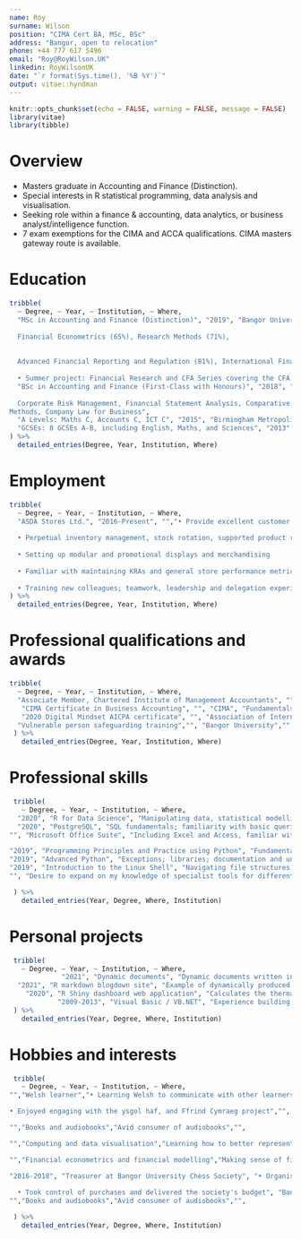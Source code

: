 ```yaml
---
name: Roy
surname: Wilson
position: "CIMA Cert BA, MSc, BSc"
address: "Bangor, open to relocation"
phone: +44 777 617 5496
email: "Roy@RoyWilson.UK"
linkedin: RoyWilsonUK
date: "`r format(Sys.time(), '%B %Y')`"
output: vitae::hyndman
---
```


```r
knitr::opts_chunk$set(echo = FALSE, warning = FALSE, message = FALSE)
library(vitae)
library(tibble)
```

# Overview
 * Masters graduate in Accounting and Finance (Distinction). 
 * Special interests in R statistical programming, data analysis and visualisation.
 * Seeking role within a finance & accounting, data analytics, or business analyst/intelligence function. 
 * 7 exam exemptions for the CIMA and ACCA qualifications. CIMA masters gateway route is available. 

# Education

```r

tribble(
  ~ Degree, ~ Year, ~ Institution, ~ Where,
  "MSc in Accounting and Finance (Distinction)", "2019", "Bangor University & Fitch Learning", "• Modules include: Financial Analysis (78%), Management Accounting (83%), Accounting Theory (81%), 
  
  Financial Econometrics (65%), Research Methods (71%),
  
  
  Advanced Financial Reporting and Regulation (81%), International Financial Markets (64%). 
  
  • Summer project: Financial Research and CFA Series covering the CFA Level 1 syllabus and financial research titled 'the Role of Credit Rating Agencies' and 'Investigating the Efficient Market Hypothesis'.",
  "BSc in Accounting and Finance (First-Class with Honours)", "2018", "Bangor University", "Investment, Advanced Corporate Finance, Auditing, Advanced Investment Theory and Practice, 
  
  Corporate Risk Management, Financial Statement Analysis, Comparative Banking, Taxation, Advanced Accounting Theory and Practice, Statistical
Methods, Company Law for Business",
  "A Levels: Maths C, Accounts C, ICT C", "2015", "Birmingham Metropolitan College", "",
  "GCSEs: 8 GCSEs A-B, including English, Maths, and Sciences", "2013", "Beamont Collegiate Academy", ""
) %>% 
  detailed_entries(Degree, Year, Institution, Where)
```

# Employment

```r
tribble(
  ~ Degree, ~ Year, ~ Institution, ~ Where,
  "ASDA Stores Ltd.", "2016-Present", "","• Provide excellent customer service
  
  • Perpetual inventory management, stock rotation, supported product recalls, routine processes
  
  • Setting up modular and promotional displays and merchandising
  
  • Familiar with maintaining KRAs and general store performance metrics
  
  • Training new colleagues; teamwork, leadership and delegation experience "
) %>% 
  detailed_entries(Degree, Year, Institution, Where)

```

# Professional qualifications and awards

```r


tribble(
  ~ Degree, ~ Year, ~ Institution, ~ Where,
  "Associate Member, Chartered Institute of Management Accountants", "", "CIMA", "",
   "CIMA Certificate in Business Accounting", "", "CIMA", "Fundamentals of Business Economics, Management Accounting, Financial Accounting, Ethics, Corporate Governance and Business Law",
   "2020 Digital Mindset AICPA certificate", "", "Association of International Certified Professional Accountants","Robotic Process Automation (RPA), blockchain technology, human intelligence, data analysis theory and the future of finance",
  "Vulnerable person safeguarding training","", "Bangor University","",
 ) %>%
   detailed_entries(Degree, Year, Institution, Where)
```

<!-- [Verify 2020 Digital Mindset AICPA certificate](https://www.credly.com/badges/04ce8e24-971f-407b-94a0-c8b4c6f9756f/linked_in_profile) -->

\newpage

# Professional skills

```r

 tribble(
   ~ Degree, ~ Year, ~ Institution, ~ Where,
  "2020", "R for Data Science", "Manipulating data, statistical modelling, functional programming, and advanced graphics in R.", "Jumping Rivers RSS Accredited",
  "2020", "PostgreSQL", "SQL fundamentals; familiarity with basic queries and aggregate functions","Data Camp",
"", "Microsoft Office Suite", "Including Excel and Access, familiar with data functions (e.g. pivot tables) and working with relational databases","",

"2019", "Programming Principles and Practice using Python", "Fundamental programming concepts and best practice","Bangor Doctoral school",
"2019", "Advanced Python", "Exceptions; libraries; documentation and unit testing; mapping and fitlering; lambda functions; and additional tools","Bangor Doctoral school",
"2019", "Introduction to the Linux Shell", "Navigating file structures; working with files and directories; standard out, standard error and pipes; loops; conditions; and re-use through scripts","Bangor Doctoral school",
"", "Desire to expand on my knowledge of specialist tools for different applications","Interest in learning rapid development tools like Tableau, Alteryx, and Power BI.",""

 ) %>%
   detailed_entries(Year, Degree, Where, Institution)
```

# Personal projects

```r
 tribble(
   ~ Degree, ~ Year, ~ Institution, ~ Where,
             "2021", "Dynamic documents", "Dynamic documents written in R markdown - including this CV!", "",
  "2021", "R markdown blogdown site", "Example of dynamically produced articles and a resource to keep track of useful code", "RoyWilson.UK",
    "2020", "R Shiny dashboard web application", "Calculates the thermal expansion of high entropy alloys using the rule of mixtures approach", "RoyWilson.UK/HEA/",
            "2009-2013", "Visual Basic / VB.NET", "Experience building GUIs in a compiled language; experience in functional programming", "",
 ) %>% 
   detailed_entries(Year, Degree, Where, Institution)
```




# Hobbies and interests

```r
 tribble(
   ~ Degree, ~ Year, ~ Institution, ~ Where,
"","Welsh learner","• Learning Welsh to communicate with other learners and colleagues

• Enjoyed engaging with the ysgol haf, and Ffrind Cymraeg project","",

"","Books and audiobooks","Avid consumer of audiobooks","",

"","Computing and data visualisation","Learning how to better represent data and honing my programming and computing skills","",

"","Financial econometrics and financial modelling","Making sense of financial markets through reading the Journal of Financial Econometrics","",

"2016-2018", "Treasurer at Bangor University Chess Society", "• Organised and delivered interactive sessions
  
  • Took control of purchases and delivered the society's budget", "Bangor University",
"","Books and audiobooks","Avid consumer of audiobooks","",

 ) %>%
   detailed_entries(Year, Degree, Where, Institution)
```

